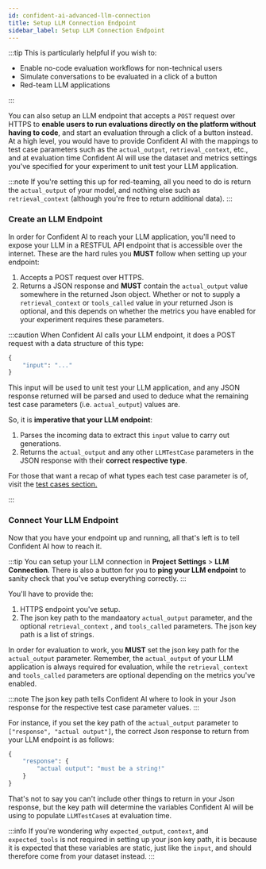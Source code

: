 ```yaml
---
id: confident-ai-advanced-llm-connection
title: Setup LLM Connection Endpoint
sidebar_label: Setup LLM Connection Endpoint
---
```


:::tip
This is particularly helpful if you wish to:

- Enable no-code evaluation workflows for non-technical users
- Simulate conversations to be evaluated in a click of a button
- Red-team LLM applications

:::

You can also setup an LLM endpoint that accepts a `POST` request over HTTPS to **enable users to run evaluations directly on the platform without having to code**, and start an evaluation through a click of a button instead. At a high level, you would have to provide Confident AI with the mappings to test case parameters such as the `actual_output`, `retrieval_context`, etc., and at evaluation time Confident AI will use the dataset and metrics settings you've specified for your experiment to unit test your LLM application.

:::note
If you're setting this up for red-teaming, all you need to do is return the `actual_output` of your model, and nothing else such as `retrieval_context` (although you're free to return additional data).
:::

### Create an LLM Endpoint

In order for Confident AI to reach your LLM application, you'll need to expose your LLM in a RESTFUL API endpoint that is accessible over the internet. These are the hard rules you **MUST** follow when setting up your endpoint:

1. Accepts a POST request over HTTPS.
2. Returns a JSON response and **MUST** contain the `actual_output` value somewhere in the returned Json object. Whether or not to supply a `retrieval_context` or `tools_called` value in your returned Json is optional, and this depends on whether the metrics you have enabled for your experiment requires these parameters.

:::caution
When Confident AI calls your LLM endpoint, it does a POST request with a data structure of this type:

```python
{
    "input": "..."
}
```

This input will be used to unit test your LLM application, and any JSON response returned will be parsed and used to deduce what the remaining test case parameters (i.e. `actual_output`) values are.

So, it is **imperative that your LLM endpoint**:

1. Parses the incoming data to extract this `input` value to carry out generations.
2. Returns the `actual_output` and any other `LLMTestCase` parameters in the JSON response with their **correct respective type**.

For those that want a recap of what types each test case parameter is of, visit the [test cases section.](/docs/evaluation-test-cases)

:::

### Connect Your LLM Endpoint

Now that you have your endpoint up and running, all that's left is to tell Confident AI how to reach it.

:::tip
You can setup your LLM connection in **Project Settings** > **LLM Connection**. There is also a button for you to **ping your LLM endpoint** to sanity check that you've setup everything correctly.
:::

You'll have to provide the:

1.  HTTPS endpoint you've setup.
2.  The json key path to the mandaatory `actual_output` parameter, and the optional `retrieval_context` , and `tools_called` parameters. The json key path is a list of strings.

In order for evaluation to work, you **MUST** set the json key path for the `actual_output` parameter. Remember, the `actual_output` of your LLM application is always required for evaluation, while the `retrieval_context` and `tools_called` parameters are optional depending on the metrics you've enabled.

:::note
The json key path tells Confident AI where to look in your Json response for the respective test case parameter values.
:::

For instance, if you set the key path of the `actual_output` parameter to `["response", "actual output"]`, the correct Json response to return from your LLM endpoint is as follows:

```python
{
    "response": {
        "actual output": "must be a string!"
    }
}
```

That's not to say you can't include other things to return in your Json response, but the key path will determine the variables Confident AI will be using to populate `LLMTestCase`s at evaluation time.

:::info
If you're wondering why `expected_output`, `context`, and `expected_tools` is not required in setting up your json key path, it is because it is expected that these variables are static, just like the `input`, and should therefore come from your dataset instead.
:::
